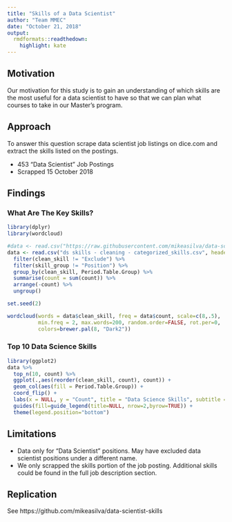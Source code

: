```yaml
---
title: "Skills of a Data Scientist"
author: "Team MMEC"
date: "October 21, 2018"
output: 
  rmdformats::readthedown:
    highlight: kate
---
```


## Motivation

Our motivation for this study is to gain an understanding of which skills are the most useful for a data scientist to have so that we can plan what courses to take in our Master's program.

## Approach

To answer this question scrape data scientist job listings on dice.com and extract the skills listed on the postings.

* 453 "Data Scientist" Job Postings
* Scrapped 15 October 2018

## Findings

### What Are The Key Skills?
```r
library(dplyr)
library(wordcloud)

#data <- read.csv("https://raw.githubusercontent.com/mikeasilva/data-scientist-skills/master/ds%20skills%20-%20cleaning%20-%20categorized_skills.csv", header = TRUE) %>%
data <- read.csv("ds skills - cleaning - categorized_skills.csv", header = TRUE) %>%
  filter(clean_skill != "Exclude") %>%
  filter(skill_group != "Position") %>%
  group_by(clean_skill, Period.Table.Group) %>%
  summarise(count = sum(count)) %>%
  arrange(-count) %>%
  ungroup()

set.seed(2)

wordcloud(words = data$clean_skill, freq = data$count, scale=c(8,.5),
          min.freq = 2, max.words=200, random.order=FALSE, rot.per=0, 
          colors=brewer.pal(8, "Dark2"))
```

### Top 10 Data Science Skills

```r
library(ggplot2)
data %>%
  top_n(10, count) %>%
  ggplot(.,aes(reorder(clean_skill, count), count)) + 
  geom_col(aes(fill = Period.Table.Group)) + 
  coord_flip() + 
  labs(x = NULL, y = "Count", title = "Data Science Skills", subtitle = "Mined from Job Listings") + 
  guides(fill=guide_legend(title=NULL, nrow=2,byrow=TRUE)) + 
  theme(legend.position="bottom")
```

## Limitations

* Data only for "Data Scientist" positions.  May have excluded data scientist positions under a different name.
* We only scrapped the skills portion of the job posting.  Additional skills could be found in the full job description section.

## Replication

See https://github.com/mikeasilva/data-scientist-skills